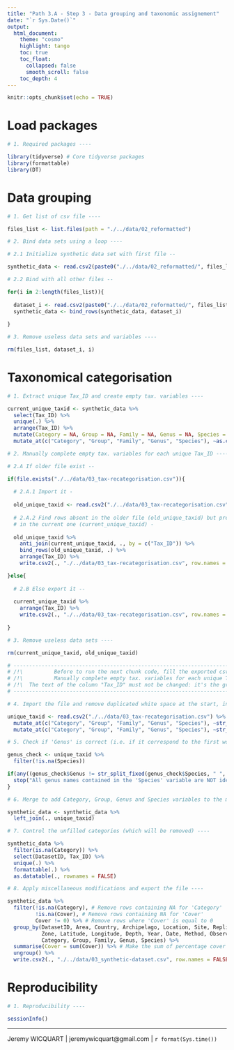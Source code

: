 ```yaml
---
title: "Path 3.A - Step 3 - Data grouping and taxonomic assignement"
date: "`r Sys.Date()`"
output: 
  html_document:
    theme: "cosmo"
    highlight: tango
    toc: true
    toc_float:
      collapsed: false
      smooth_scroll: false
    toc_depth: 4
---
```


```r

knitr::opts_chunk$set(echo = TRUE)

```

# Load packages

```r

# 1. Required packages ----

library(tidyverse) # Core tidyverse packages
library(formattable)
library(DT)

```

# Data grouping

```r

# 1. Get list of csv file ----

files_list <- list.files(path = "./../data/02_reformatted")

# 2. Bind data sets using a loop ----

# 2.1 Initialize synthetic data set with first file --

synthetic_data <- read.csv2(paste0("./../data/02_reformatted/", files_list[1]))

# 2.2 Bind with all other files --

for(i in 2:length(files_list)){
  
  dataset_i <- read.csv2(paste0("./../data/02_reformatted/", files_list[i]))
  synthetic_data <- bind_rows(synthetic_data, dataset_i)
  
}

# 3. Remove useless data sets and variables ----

rm(files_list, dataset_i, i)

```

# Taxonomical categorisation

```r

# 1. Extract unique Tax_ID and create empty tax. variables ----

current_unique_taxid <- synthetic_data %>% 
  select(Tax_ID) %>% 
  unique(.) %>% 
  arrange(Tax_ID) %>% 
  mutate(Category = NA, Group = NA, Family = NA, Genus = NA, Species = NA) %>% 
  mutate_at(c("Category", "Group", "Family", "Genus", "Species"), ~as.character(.))

# 2. Manually complete empty tax. variables for each unique Tax_ID ----

# 2.A If older file exist --

if(file.exists("./../data/03_tax-recategorisation.csv")){
  
  # 2.A.1 Import it -
  
  old_unique_taxid <- read.csv2("./../data/03_tax-recategorisation.csv")
  
  # 2.A.2 Find rows absent in the older file (old_unique_taxid) but present 
  # in the current one (current_unique_taxid) -
  
  old_unique_taxid %>% 
    anti_join(current_unique_taxid, ., by = c("Tax_ID")) %>% 
    bind_rows(old_unique_taxid, .) %>%
    arrange(Tax_ID) %>% 
    write.csv2(., "./../data/03_tax-recategorisation.csv", row.names = FALSE)

}else{
  
  # 2.B Else export it --
  
  current_unique_taxid %>% 
    arrange(Tax_ID) %>% 
    write.csv2(., "./../data/03_tax-recategorisation.csv", row.names = FALSE)
  
}

# 3. Remove useless data sets ----

rm(current_unique_taxid, old_unique_taxid)

# ----------------------------------------------------------------------------------------- #
# /!\          Before to run the next chunk code, fill the exported csv file:           /!\ #
# /!\          Manually complete empty tax. variables for each unique Tax_ID            /!\ #
# /!\  The text of the column "Tax_ID" must not be changed: it's the grouping variable  /!\ #
# ----------------------------------------------------------------------------------------- #

```

```r

# 4. Import the file and remove duplicated white space at the start, inside and end of string ----

unique_taxid <- read.csv2("./../data/03_tax-recategorisation.csv") %>% 
  mutate_at(c("Category", "Group", "Family", "Genus", "Species"), ~str_trim(., side = "both")) %>% 
  mutate_at(c("Category", "Group", "Family", "Genus", "Species"), ~str_squish(.))

# 5. Check if 'Genus' is correct (i.e. if it correspond to the first word of 'Species') ----

genus_check <- unique_taxid %>%
  filter(!is.na(Species))

if(any((genus_check$Genus != str_split_fixed(genus_check$Species, " ", 2)[,1]) == FALSE) == FALSE){
  stop("All genus names contained in the 'Species' variable are NOT identical to those in the 'Genus' variable")
}

# 6. Merge to add Category, Group, Genus and Species variables to the main data ----

synthetic_data <- synthetic_data %>%
  left_join(., unique_taxid)

# 7. Control the unfilled categories (which will be removed) ----

synthetic_data %>% 
  filter(is.na(Category)) %>% 
  select(DatasetID, Tax_ID) %>%
  unique(.) %>% 
  formattable(.) %>% 
  as.datatable(., rownames = FALSE)

# 8. Apply miscellaneous modifications and export the file ----

synthetic_data %>% 
  filter(!is.na(Category), # Remove rows containing NA for 'Category'
         !is.na(Cover), # Remove rows containing NA for 'Cover'
         Cover != 0) %>% # Remove rows where 'Cover' is equal to 0
  group_by(DatasetID, Area, Country, Archipelago, Location, Site, Replicate,
           Zone, Latitude, Longitude, Depth, Year, Date, Method, Observer, 
           Category, Group, Family, Genus, Species) %>% 
  summarise(Cover = sum(Cover)) %>% # Make the sum of percentage cover for identical levels
  ungroup() %>% 
  write.csv2(., "./../data/03_synthetic-dataset.csv", row.names = FALSE)

```

# Reproducibility

```r

# 1. Reproducibility ----

sessionInfo()

```

---
Jeremy WICQUART | jeremywicquart@gmail.com | `r format(Sys.time())`